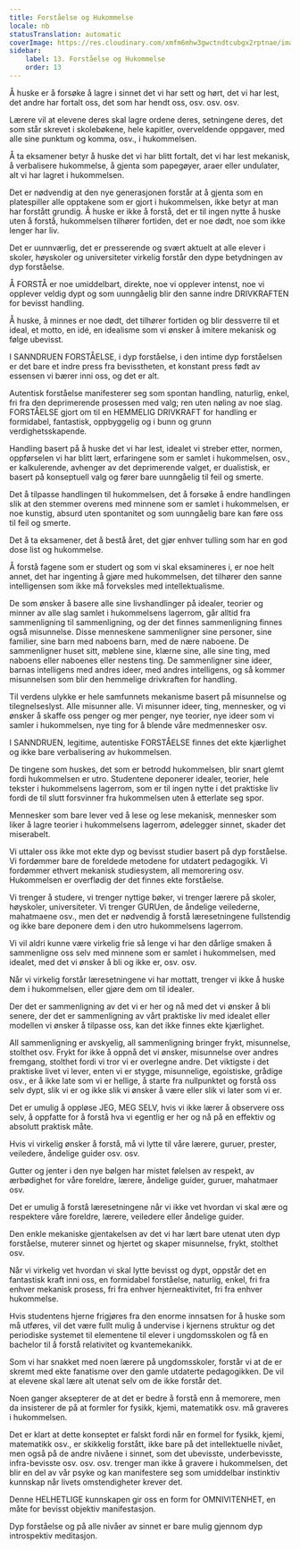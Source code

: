 ```yaml
---
title: Forståelse og Hukommelse
locale: nb
statusTranslation: automatic
coverImage: https://res.cloudinary.com/xmfm6mhw3gwctndtcubgx2rptnae/image/upload/v1740337243/small_cover_educacion_fundamental_a051170f1c.webp
sidebar:
    label: 13. Forståelse og Hukommelse
    order: 13
---
```

Å huske er å forsøke å lagre i sinnet det vi har sett og hørt, det vi har lest, det andre har fortalt oss, det som har hendt oss, osv. osv. osv.

Lærere vil at elevene deres skal lagre ordene deres, setningene deres, det som står skrevet i skolebøkene, hele kapitler, overveldende oppgaver, med alle sine punktum og komma, osv., i hukommelsen.

Å ta eksamener betyr å huske det vi har blitt fortalt, det vi har lest mekanisk, å verbalisere hukommelse, å gjenta som papegøyer, araer eller undulater, alt vi har lagret i hukommelsen.

Det er nødvendig at den nye generasjonen forstår at å gjenta som en platespiller alle opptakene som er gjort i hukommelsen, ikke betyr at man har forstått grundig. Å huske er ikke å forstå, det er til ingen nytte å huske uten å forstå, hukommelsen tilhører fortiden, det er noe dødt, noe som ikke lenger har liv.

Det er uunnværlig, det er presserende og svært aktuelt at alle elever i skoler, høyskoler og universiteter virkelig forstår den dype betydningen av dyp forståelse.

Å FORSTÅ er noe umiddelbart, direkte, noe vi opplever intenst, noe vi opplever veldig dypt og som uunngåelig blir den sanne indre DRIVKRAFTEN for bevisst handling.

Å huske, å minnes er noe dødt, det tilhører fortiden og blir dessverre til et ideal, et motto, en idé, en idealisme som vi ønsker å imitere mekanisk og følge ubevisst.

I SANNDRUEN FORSTÅELSE, i dyp forståelse, i den intime dyp forståelsen er det bare et indre press fra bevisstheten, et konstant press født av essensen vi bærer inni oss, og det er alt.

Autentisk forståelse manifesterer seg som spontan handling, naturlig, enkel, fri fra den deprimerende prosessen med valg; ren uten nøling av noe slag. FORSTÅELSE gjort om til en HEMMELIG DRIVKRAFT for handling er formidabel, fantastisk, oppbyggelig og i bunn og grunn verdighetsskapende.

Handling basert på å huske det vi har lest, idealet vi streber etter, normen, oppførselen vi har blitt lært, erfaringene som er samlet i hukommelsen, osv., er kalkulerende, avhenger av det deprimerende valget, er dualistisk, er basert på konseptuell valg og fører bare uunngåelig til feil og smerte.

Det å tilpasse handlingen til hukommelsen, det å forsøke å endre handlingen slik at den stemmer overens med minnene som er samlet i hukommelsen, er noe kunstig, absurd uten spontanitet og som uunngåelig bare kan føre oss til feil og smerte.

Det å ta eksamener, det å bestå året, det gjør enhver tulling som har en god dose list og hukommelse.

Å forstå fagene som er studert og som vi skal eksamineres i, er noe helt annet, det har ingenting å gjøre med hukommelsen, det tilhører den sanne intelligensen som ikke må forveksles med intellektualisme.

De som ønsker å basere alle sine livshandlinger på idealer, teorier og minner av alle slag samlet i hukommelsens lagerrom, går alltid fra sammenligning til sammenligning, og der det finnes sammenligning finnes også misunnelse. Disse menneskene sammenligner sine personer, sine familier, sine barn med naboens barn, med de nære naboene. De sammenligner huset sitt, møblene sine, klærne sine, alle sine ting, med naboens eller naboenes eller nestens ting. De sammenligner sine ideer, barnas intelligens med andres ideer, med andres intelligens, og så kommer misunnelsen som blir den hemmelige drivkraften for handling.

Til verdens ulykke er hele samfunnets mekanisme basert på misunnelse og tilegnelseslyst. Alle misunner alle. Vi misunner ideer, ting, mennesker, og vi ønsker å skaffe oss penger og mer penger, nye teorier, nye ideer som vi samler i hukommelsen, nye ting for å blende våre medmennesker osv.

I SANNDRUEN, legitime, autentiske FORSTÅELSE finnes det ekte kjærlighet og ikke bare verbalisering av hukommelsen.

De tingene som huskes, det som er betrodd hukommelsen, blir snart glemt fordi hukommelsen er utro. Studentene deponerer idealer, teorier, hele tekster i hukommelsens lagerrom, som er til ingen nytte i det praktiske liv fordi de til slutt forsvinner fra hukommelsen uten å etterlate seg spor.

Mennesker som bare lever ved å lese og lese mekanisk, mennesker som liker å lagre teorier i hukommelsens lagerrom, ødelegger sinnet, skader det miserabelt.

Vi uttaler oss ikke mot ekte dyp og bevisst studier basert på dyp forståelse. Vi fordømmer bare de foreldede metodene for utdatert pedagogikk. Vi fordømmer ethvert mekanisk studiesystem, all memorering osv. Hukommelsen er overflødig der det finnes ekte forståelse.

Vi trenger å studere, vi trenger nyttige bøker, vi trenger lærere på skoler, høyskoler, universiteter. Vi trenger GURUen, de åndelige veilederne, mahatmaene osv., men det er nødvendig å forstå læresetningene fullstendig og ikke bare deponere dem i den utro hukommelsens lagerrom.

Vi vil aldri kunne være virkelig frie så lenge vi har den dårlige smaken å sammenligne oss selv med minnene som er samlet i hukommelsen, med idealet, med det vi ønsker å bli og ikke er, osv. osv.

Når vi virkelig forstår læresetningene vi har mottatt, trenger vi ikke å huske dem i hukommelsen, eller gjøre dem om til idealer.

Der det er sammenligning av det vi er her og nå med det vi ønsker å bli senere, der det er sammenligning av vårt praktiske liv med idealet eller modellen vi ønsker å tilpasse oss, kan det ikke finnes ekte kjærlighet.

All sammenligning er avskyelig, all sammenligning bringer frykt, misunnelse, stolthet osv. Frykt for ikke å oppnå det vi ønsker, misunnelse over andres fremgang, stolthet fordi vi tror vi er overlegne andre. Det viktigste i det praktiske livet vi lever, enten vi er stygge, misunnelige, egoistiske, grådige osv., er å ikke late som vi er hellige, å starte fra nullpunktet og forstå oss selv dypt, slik vi er og ikke slik vi ønsker å være eller slik vi later som vi er.

Det er umulig å oppløse JEG, MEG SELV, hvis vi ikke lærer å observere oss selv, å oppfatte for å forstå hva vi egentlig er her og nå på en effektiv og absolutt praktisk måte.

Hvis vi virkelig ønsker å forstå, må vi lytte til våre lærere, guruer, prester, veiledere, åndelige guider osv. osv.

Gutter og jenter i den nye bølgen har mistet følelsen av respekt, av ærbødighet for våre foreldre, lærere, åndelige guider, guruer, mahatmaer osv.

Det er umulig å forstå læresetningene når vi ikke vet hvordan vi skal ære og respektere våre foreldre, lærere, veiledere eller åndelige guider.

Den enkle mekaniske gjentakelsen av det vi har lært bare utenat uten dyp forståelse, muterer sinnet og hjertet og skaper misunnelse, frykt, stolthet osv.

Når vi virkelig vet hvordan vi skal lytte bevisst og dypt, oppstår det en fantastisk kraft inni oss, en formidabel forståelse, naturlig, enkel, fri fra enhver mekanisk prosess, fri fra enhver hjerneaktivitet, fri fra enhver hukommelse.

Hvis studentens hjerne frigjøres fra den enorme innsatsen for å huske som må utføres, vil det være fullt mulig å undervise i kjernens struktur og det periodiske systemet til elementene til elever i ungdomsskolen og få en bachelor til å forstå relativitet og kvantemekanikk.

Som vi har snakket med noen lærere på ungdomsskoler, forstår vi at de er skremt med ekte fanatisme over den gamle utdaterte pedagogikken. De vil at elevene skal lære alt utenat selv om de ikke forstår det.

Noen ganger aksepterer de at det er bedre å forstå enn å memorere, men da insisterer de på at formler for fysikk, kjemi, matematikk osv. må graveres i hukommelsen.

Det er klart at dette konseptet er falskt fordi når en formel for fysikk, kjemi, matematikk osv., er skikkelig forstått, ikke bare på det intellektuelle nivået, men også på de andre nivåene i sinnet, som det ubevisste, underbevisste, infra-bevisste osv. osv. osv. trenger man ikke å gravere i hukommelsen, det blir en del av vår psyke og kan manifestere seg som umiddelbar instinktiv kunnskap når livets omstendigheter krever det.

Denne HELHETLIGE kunnskapen gir oss en form for OMNIVITENHET, en måte for bevisst objektiv manifestasjon.

Dyp forståelse og på alle nivåer av sinnet er bare mulig gjennom dyp introspektiv meditasjon.

